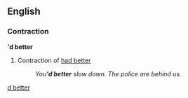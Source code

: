 ==English==

===Contraction===
''''d better'''

# Contraction of [[had better]]
#:''You''''d better''' slow down. The police are behind us.''
<!--Reasons for this entry. 1. Had better is very rarely used in it's full form. 2. Easily misunderstood as contraction of "would better" .. Algrif 
Still sounds pretty dubious, but I'll let it stick .. Keene-->

[[Category:English contractions|d better]]